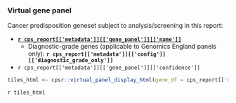 <br><br>

### Virtual gene panel

Cancer predisposition geneset subject to analysis/screening in this report:

   *  __[`r cps_report[['metadata']][['gene_panel']][['name']]`](`r cps_report[['metadata']][['gene_panel']][['url']]`)__
      * Diagnostic-grade genes (applicable to Genomics England panels only): __`r cps_report[['metadata']][['config']][['diagnostic_grade_only']]`__
   *  `r cps_report[['metadata']][['gene_panel']][['confidence']]`
   
```r
tiles_html <- cpsr::virtual_panel_display_html(gene_df = cps_report[['metadata']][['gene_panel']][['genes']])
```

`r tiles_html`

<br><br>
